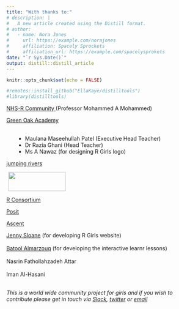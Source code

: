 ```yaml
---
title: "With thanks to:"
# description: |
#   A new article created using the Distill format.
# author:
#   - name: Nora Jones 
#     url: https://example.com/norajones
#     affiliation: Spacely Sprockets
#     affiliation_url: https://example.com/spacelysprokets
date: "`r Sys.Date()`"
output: distill::distill_article
---
```


```r
knitr::opts_chunk$set(echo = FALSE)
```

```r
#remotes::install_github("EllaKaye/distilltools")
#library(distilltools)
```


<div class="contributor_ppl" style="text-align:left">
<a class="contributor_org" href="https://nhsrcommunity.com/" target="_blank">NHS-R Community </a> (Professor Mohammed A Mohammed)
</div>


<div style="text-align:left">
<a class="contributor_org" href="https://greenoak.bham.sch.uk/" target="_blank">Green Oak Academy</a>
<br><br>
<ul >
<li class="contributor_ppl" style="margin-left: 25px"> Maulana Maseehullah Patel (Executive Head Teacher) </li>
<li class="contributor_ppl" style="margin-left: 25px"> Dr Razia Ghani (Head Teacher) </li>
<li class="contributor_ppl" style="margin-left: 25px"> Ms A Nawaz (for designing R Girls logo) </li>
</ul>
</div>


<div class="contributor_ppl" style="text-align:left">
<a class="contributor_org" href="https://www.jumpingrivers.com" target="_blank">jumping rivers </a> 

<div>
<img style="display: inline; margin: 0 5px;" title="jumping_rivers_logo" src="images/jumping_rivers_logo.png" alt="" width="150" height="50" />
</div>


</div>

<div style="text-align:left">
<a class="contributor_org" href="https://www.r-consortium.org/" target="_blank">R Consortium</a>
</div>


<div style="text-align:left">
<a class="contributor_org" href="https://posit.co/" target="_blank">Posit</a>
</div>

<div style="text-align:left">
<a class="contributor_org" href="https://www.ascent.io/" target="_blank">Ascent</a>
</div>


<div style="text-align:left" class="contributor_ppl" style="padding-bottom: 0px;">
<a href="https://jennysloane.netlify.app/" target="_blank">Jenny Sloane</a> (for developing R Girls website) <br><br>
<a href="https://batool-almarzouq.netlify.app/" target="_blank">Batool Almarzouq</a> (for developing the interactive learnr lessons) <br><br>
Nasrin Fathollahzadeh Attar <br><br>
Iman Al-Hasani <br><br>



*This is a world wide community project for girls and if you wish to contribute please get in touch via <a href="https://r-girls.slack.com" target="_blank">Slack</a>, <a href="https://twitter.com/R_Girls_School" target="_blank">twitter</a> or <a href="mailto:rgirlsschool@gmail.com" target="_blank">email</a>*

</div>
